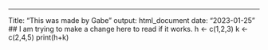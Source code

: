 ---
Title: "This was made by Gabe"
output: html_document
date: "2023-01-25"
## I am trying to make a change here to read if it works.
h <- c(1,2,3)
k <- c(2,4,5)
print(h+k)
